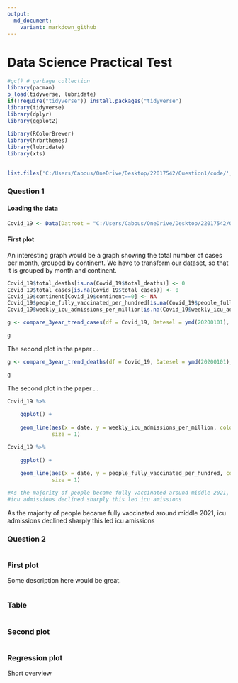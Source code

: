 ```yaml
---
output:
  md_document:
    variant: markdown_github
---
```


# Data Science Practical Test

```r
#gc() # garbage collection 
library(pacman)
p_load(tidyverse, lubridate)
if(!require("tidyverse")) install.packages("tidyverse")
library(tidyverse)
library(dplyr)  
library(ggplot2)  
 
library(RColorBrewer) 
library(hrbrthemes) 
library(lubridate)  
library(xts)    
 

list.files('C:/Users/Cabous/OneDrive/Desktop/22017542/Question1/code/', full.names = T, recursive = T) %>% as.list() %>% walk(~source(.))


```

### Question 1

#### Loading the data

```r

Covid_19 <- Data(Datroot = "C:/Users/Cabous/OneDrive/Desktop/22017542/Question1/data/Covid/owid-covid-data.csv")

```

#### First plot

An interesting graph would be a graph showing the total number of cases per month, grouped by continent. We have to transform our dataset, so that it is grouped by month and continent.

```r
Covid_19$total_deaths[is.na(Covid_19$total_deaths)] <- 0
Covid_19$total_cases[is.na(Covid_19$total_cases)] <- 0
Covid_19$continent[Covid_19$continent==0] <- NA
Covid_19$people_fully_vaccinated_per_hundred[is.na(Covid_19$people_fully_vaccinated_per_hundred)] <- 0
Covid_19$weekly_icu_admissions_per_million[is.na(Covid_19$weekly_icu_admissions_per_million)] <- 0
```


```r

g <- compare_3year_trend_cases(df = Covid_19, Datesel = ymd(20200101), NYears = 3)

g

```

The second plot in the paper ...

```r
g <- compare_3year_trend_deaths(df = Covid_19, Datesel = ymd(20200101), NYears = 3)

g
```
The second plot in the paper ...

```r
Covid_19 %>% 
    
    ggplot() + 
    
    geom_line(aes(x = date, y = weekly_icu_admissions_per_million, color = continent), alpha = 0.8, 
              size = 1)
```

```r
Covid_19 %>% 
    
    ggplot() + 
    
    geom_line(aes(x = date, y = people_fully_vaccinated_per_hundred, color = continent), alpha = 0.8, 
              size = 1)

#As the majority of people became fully vaccinated around middle 2021,
#icu admissions declined sharply this led icu amissions
```

As the majority of people became fully vaccinated around middle 2021,
icu admissions declined sharply this led icu amissions







### Question 2

```r

```



### First plot

Some description here would be great.

```r

```



### Table




```r

```



### Second plot

```r

```


### Regression plot

Short overview

```r

```